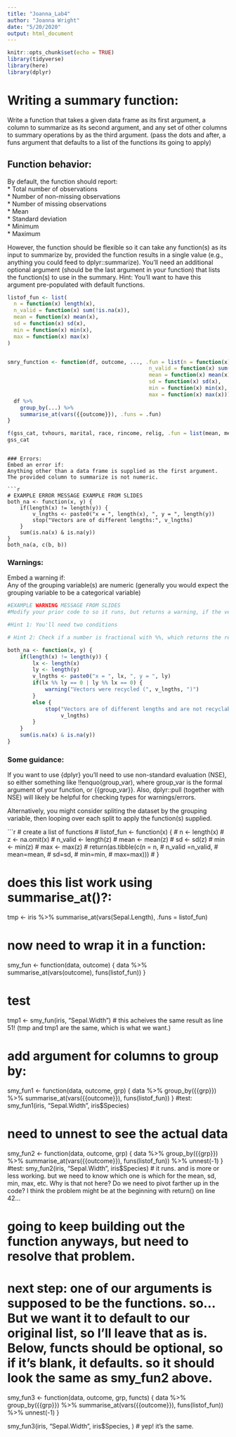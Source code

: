 ```yaml
---
title: "Joanna_Lab4"
author: "Joanna Wright"
date: "5/20/2020"
output: html_document
---
```


```r
knitr::opts_chunk$set(echo = TRUE)
library(tidyverse)
library(here)
library(dplyr)
```

# Writing a summary function:
Write a function that takes a given data frame as its first argument, a column to summarize as its second argument, and any set of other columns to summary operations by as the third argument. (pass the dots and after, a funs argument that defaults to a list of the functions its going to apply)

## Function behavior:
By default, the function should report:  
* Total number of observations  
* Number of non-missing observations  
* Number of missing observations  
* Mean  
* Standard deviation  
* Minimum  
* Maximum  

However, the function should be flexible so it can take any function(s) as its input to summarize by, provided the function results in a single value (e.g., anything you could feed to dplyr::summarize). You’ll need an additional optional argument (should be the last argument in your function) that lists the function(s) to use in the summary. Hint: You’ll want to have this argument pre-populated with default functions.


```r

listof_fun <- list(
  n = function(x) length(x),
  n_valid = function(x) sum(!is.na(x)),
  mean = function(x) mean(x),
  sd = function(x) sd(x),
  min = function(x) min(x),
  max = function(x) max(x)
)


smry_function <- function(df, outcome, ..., .fun = list(n = function(x) length(x),
                                             n_valid = function(x) sum(!is.na(x)),
                                             mean = function(x) mean(x),
                                             sd = function(x) sd(x),
                                             min = function(x) min(x),
                                             max = function(x) max(x))) {
  df %>% 
    group_by(...) %>% 
    summarise_at(vars({{outcome}}), .funs = .fun)
}

f(gss_cat, tvhours, marital, race, rincome, relig, .fun = list(mean, median))
gss_cat

```

```

### Errors:  
Embed an error if:  
Anything other than a data frame is supplied as the first argument.  
The provided column to summarize is not numeric. 

```r

# EXAMPLE ERROR MESSAGE EXAMPLE FROM SLIDES 
both_na <- function(x, y) {
    if(length(x) != length(y)) {
        v_lngths <- paste0("x = ", length(x), ", y = ", length(y))
        stop("Vectors are of different lengths:", v_lngths)
    }
    sum(is.na(x) & is.na(y))
}
both_na(a, c(b, b))

```

### Warnings:  
Embed a warning if:  
Any of the grouping variable(s) are numeric (generally you would expect the grouping variable to be a categorical variable)  

```r

#EXAMPLE WARNING MESSAGE FROM SLIDES
#Modify your prior code to so it runs, but returns a warning, if the vectors are recyclable, and otherwise returns a meaningful error message.

#Hint 1: You'll need two conditions

# Hint 2: Check if a number is fractional with %%, which returns the remainder in a division problem. So 8 %% 2 and 8 %% 4 both return zero (because there is no remainder), while and 7 %% 2 returns 1 and 7 %% 4 returns 3.

both_na <- function(x, y) {
    if(length(x) != length(y)) {
        lx <- length(x)
        ly <- length(y)
        v_lngths <- paste0("x = ", lx, ", y = ", ly)
        if(lx %% ly == 0 | ly %% lx == 0) {
            warning("Vectors were recycled (", v_lngths, ")")
        }
        else {
            stop("Vectors are of different lengths and are not recyclable:",
                 v_lngths)    
        }
    }
    sum(is.na(x) & is.na(y))
}

```


### Some guidance:  
If you want to use {dplyr} you’ll need to use non-standard evaluation (NSE), so either something like !!enquo(group_var), where group_var is the formal argument of your function, or {{group_var}}. Also, dplyr::pull (together with NSE) will likely be helpful for checking types for warnings/errors.

Alternatively, you might consider spliting the dataset by the grouping variable, then looping over each split to apply the function(s) supplied.


```r

# create a list of functions 
# listof_fun <- function(x) {
#   n <- length(x)
#   z <- na.omit(x)
#   n_valid <- length(z)
#   mean <- mean(z)
#   sd <- sd(z)
#   min <- min(z)
#   max <- max(z) 
#   return(as.tibble(c(n = n, 
#                      n_valid =n_valid, 
#                      mean=mean,
#                      sd=sd,
#                      min=min,
#                      max=max)))
# }

# does this list work using summarise_at()?: 
tmp <- iris %>% 
  summarise_at(vars(Sepal.Length), .funs = listof_fun)

# now need to wrap it in a function: 
smy_fun <- function(data, outcome) {
  data %>%
    summarise_at(vars(outcome), funs(listof_fun))
} 

# test
tmp1 <- smy_fun(iris, "Sepal.Width")
# this acheives the same result as line 51! (tmp and tmp1 are the same, which is what we want.)

# add argument for columns to group by: 
smy_fun1 <- function(data, outcome, grp) {
  data %>%
    group_by({{grp}}) %>%
    summarise_at(vars({{outcome}}), funs(listof_fun))
} 
#test: 
smy_fun1(iris, "Sepal.Width", iris$Species)

# need to unnest to see the actual data
smy_fun2 <- function(data, outcome, grp) {
  data %>%
    group_by({{grp}}) %>%
    summarise_at(vars({{outcome}}), funs(listof_fun)) %>%
    unnest(-1)
} 
#test: 
smy_fun2(iris, "Sepal.Width", iris$Species)
# it runs. and is more or less working. but we need to know which one is which for the mean, sd, min, max, etc. Why is that not here? Do we need to pivot farther up in the code? I think the problem might be at the beginning with return() on line 42... 

# going to keep building out the function anyways, but need to resolve that problem. 

# next step: one of our arguments is supposed to be the functions. so...  But we want it to default to our original list, so I'll leave that as is. Below, functs should be optional, so if it's blank, it defaults. so it should look the same as smy_fun2 above. 

smy_fun3 <- function(data, outcome, grp, functs) {
  data %>%
    group_by({{grp}}) %>%
    summarise_at(vars({{outcome}}), funs(listof_fun)) %>%
    unnest(-1)
} 

smy_fun3(iris, "Sepal.Width", iris$Species, )
# yep! it's the same. 



